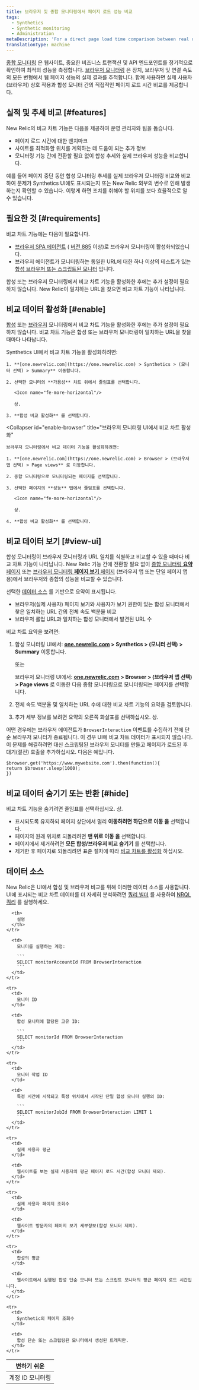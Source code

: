 ```yaml
---
title: 브라우저 및 종합 모니터링에서 페이지 로드 성능 비교
tags:
  - Synthetics
  - Synthetic monitoring
  - Administration
metaDescription: 'For a direct page load time comparison between real user (browser) interactions and synthetic monitors, use New Relic''s comparative charting feature.'
translationType: machine
---
```


[종합 모니터링](/docs/synthetics/new-relic-synthetics/getting-started/introduction-new-relic-synthetics) 은 웹사이트, 중요한 비즈니스 트랜잭션 및 API 엔드포인트를 정기적으로 확인하여 최적의 성능을 측정합니다. [브라우저 모니터링](/docs/browser/new-relic-browser/getting-started/introduction-new-relic-browser) 은 장치, 브라우저 및 연결 속도의 모든 변형에서 웹 페이지 성능의 실제 결과를 추적합니다. 함께 사용하면 실제 사용자(브라우저) 상호 작용과 합성 모니터 간의 직접적인 페이지 로드 시간 비교를 제공합니다.

## 실적 및 추세 비교 [#features]

New Relic의 비교 차트 기능은 다음을 제공하여 운영 관리자와 팀을 돕습니다.

* 페이지 로드 시간에 대한 벤치마크
* 사이트를 최적화할 위치를 계획하는 데 도움이 되는 추가 정보
* 모니터링 기능 간에 전환할 필요 없이 합성 추세와 실제 브라우저 성능을 비교합니다.

예를 들어 페이지 중단 동안 합성 모니터링 추세를 실제 브라우저 모니터링 비교와 비교하여 문제가 Synthetics UI에도 표시되는지 또는 New Relic 외부의 변수로 인해 발생하는지 확인할 수 있습니다. 이렇게 하면 조치를 취해야 할 위치를 보다 효율적으로 알 수 있습니다.

## 필요한 것 [#requirements]

비교 차트 기능에는 다음이 필요합니다.

* [브라우저 SPA 에이전트](/docs/browser/single-page-app-monitoring/get-started/spa-compatibility-requirements) ( [버전 885](/docs/release-notes/new-relic-browser-release-notes/browser-agent-release-notes) 이상)로 브라우저 모니터링이 활성화되었습니다.
* 브라우저 에이전트가 모니터링하는 동일한 URL에 대한 하나 이상의 테스트가 있는 [합성 브라우저 또는 스크립트된 모니터](/docs/synthetics/new-relic-synthetics/using-monitors/add-edit-monitors) 입니다.

합성 또는 브라우저 모니터링에서 비교 차트 기능을 활성화한 후에는 추가 설정이 필요하지 않습니다. New Relic이 일치하는 URL을 찾으면 비교 차트 기능이 나타납니다.

## 비교 데이터 활성화 [#enable]

[합성](#enable-synthetics) 또는 [브라우저](#enable-browser) 모니터링에서 비교 차트 기능을 활성화한 후에는 추가 설정이 필요하지 않습니다. 비교 차트 기능은 합성 또는 브라우저 모니터링이 일치하는 URL을 찾을 때마다 나타납니다.

<CollapserGroup>
  <Collapser
    id="enable-synthetics"
    title="Synthetics UI에서 비교 차트 활성화"
  >
    Synthetics UI에서 비교 차트 기능을 활성화하려면:

    1. **[one.newrelic.com](https://one.newrelic.com) > Synthetics > (모니터 선택) > Summary** 이동합니다.

    2. 선택한 모니터의 **가용성** 차트 위에서 줄임표를 선택합니다.

       <Icon name="fe-more-horizontal"/>

       상.

    3. **합성 비교 활성화** 를 선택합니다.
  </Collapser>

  <Collapser
    id="enable-browser"
    title="브라우저 모니터링 UI에서 비교 차트 활성화"
  >
    브라우저 모니터링에서 비교 데이터 기능을 활성화하려면:

    1. **[one.newrelic.com](https://one.newrelic.com) > Browser > (브라우저 앱 선택) > Page views** 로 이동합니다.

    2. 종합 모니터링으로 모니터링되는 페이지를 선택합니다.

    3. 선택한 페이지의 **성능** 탭에서 줄임표를 선택합니다.

       <Icon name="fe-more-horizontal"/>

       상.

    4. **합성 비교 활성화** 를 선택합니다.
  </Collapser>
</CollapserGroup>

## 비교 데이터 보기 [#view-ui]

합성 모니터링이 브라우저 모니터링과 URL 일치를 식별하고 비교할 수 있을 때마다 비교 차트 기능이 나타납니다. New Relic 기능 간에 전환할 필요 없이 [종합 모니터링 **요약** 페이지](/docs/synthetics/new-relic-synthetics/pages/synthetics-overview-page-view-monitors-performance) 또는 [브라우저 모니터링 **페이지 보기** 페이지](/docs/browser/new-relic-browser/additional-standard-features/page-views-understanding-your-sites-popularity) (브라우저 앱 또는 단일 페이지 앱용)에서 브라우저와 종합의 성능을 비교할 수 있습니다.

선택한 [데이터 소스](#data-sources) 를 기반으로 요약이 표시됩니다.

* 브라우저(실제 사용자) 페이지 보기와 사용자가 보기 권한이 있는 합성 모니터에서 찾은 일치하는 URL 간의 전체 속도 백분율 비교
* 브라우저 롤업 URL과 일치하는 합성 모니터에서 발견된 URL 수

비교 차트 요약을 보려면:

1. 합성 모니터링 UI에서: **[one.newrelic.com](https://one.newrelic.com) > Synthetics > (모니터 선택) > Summary** 이동합니다.

   또는

   브라우저 모니터링 UI에서: **[one.newrelic.com](https://one.newrelic.com) > Browser > (브라우저 앱 선택) > Page views** 로 이동한 다음 종합 모니터링으로 모니터링되는 페이지를 선택합니다.

2. 전체 속도 백분율 및 일치하는 URL 수에 대한 비교 차트 기능의 요약을 검토합니다.

3. 추가 세부 정보를 보려면 요약의 오른쪽 화살표를 선택하십시오. <Icon name="fe-chevron-right"/>상.

어떤 경우에는 브라우저 에이전트가 `BrowserInteraction` 이벤트를 수집하기 전에 단순 브라우저 모니터가 종료됩니다. 이 경우 UI에 비교 차트 데이터가 표시되지 않습니다. 이 문제를 해결하려면 대신 스크립팅된 브라우저 모니터를 만들고 페이지가 로드된 후 대기(절전) 호출을 추가하십시오. 다음은 예입니다.

```
$browser.get('https://www.mywebsite.com').then(function(){
return $browser.sleep(1000);
})
```

## 비교 데이터 숨기기 또는 반환 [#hide]

비교 차트 기능을 숨기려면 줄임표를 선택하십시오. <Icon name="fe-more-horizontal"/>상.

* 표시되도록 유지하되 페이지 상단에서 멀리 **이동하려면 하단으로 이동 을** 선택합니다.
* 페이지의 원래 위치로 되돌리려면 **맨 위로 이동 을** 선택합니다.
* 페이지에서 제거하려면 **모든 합성/브라우저 비교 숨기기** 를 선택합니다.
* 제거한 후 페이지로 되돌리려면 표준 절차에 따라 [비교 차트를 활성화](#enable) 하십시오.

## 데이터 소스

New Relic은 UI에서 합성 및 브라우저 비교를 위해 이러한 데이터 소스를 사용합니다. UI에 표시되는 비교 차트 데이터를 더 자세히 분석하려면 [쿼리 빌더](/docs/query-your-data/explore-query-data/query-builder/use-advanced-nrql-mode-specify-data) 를 사용하여 [NRQL 쿼리](/docs/insights/nrql-new-relic-query-language/using-nrql/introduction-nrql) 를 실행하세요.

<table>
  <thead>
    <tr>
      <th style={{ width: "200px" }}>
        변하기 쉬운
      </th>

      <th>
        설명
      </th>
    </tr>
  </thead>

  <tbody>
    <tr>
      <td>
        계정 ID 모니터링
      </td>

      <td>
        모니터를 실행하는 계정:

        ```
        SELECT monitorAccountId FROM BrowserInteraction
        ```
      </td>
    </tr>

    <tr>
      <td>
        모니터 ID
      </td>

      <td>
        합성 모니터에 할당된 고유 ID:

        ```
        SELECT monitorId FROM BrowserInteraction
        ```
      </td>
    </tr>

    <tr>
      <td>
        모니터 작업 ID
      </td>

      <td>
        특정 시간에 시작되고 특정 위치에서 시작된 단일 합성 모니터 실행의 ID:

        ```
        SELECT monitorJobId FROM BrowserInteraction LIMIT 1
        ```
      </td>
    </tr>

    <tr>
      <td>
        실제 사용자 평균
      </td>

      <td>
        웹사이트를 보는 실제 사용자의 평균 페이지 로드 시간(합성 모니터 제외).
      </td>
    </tr>

    <tr>
      <td>
        실제 사용자 페이지 조회수
      </td>

      <td>
        웹사이트 방문자의 페이지 보기 세부정보(합성 모니터 제외).
      </td>
    </tr>

    <tr>
      <td>
        합성의 평균
      </td>

      <td>
        웹사이트에서 실행된 합성 단순 모니터 또는 스크립트 모니터의 평균 페이지 로드 시간입니다.
      </td>
    </tr>

    <tr>
      <td>
        Synthetic의 페이지 조회수
      </td>

      <td>
        합성 단순 또는 스크립팅된 모니터에서 생성된 트래픽만.
      </td>
    </tr>
  </tbody>
</table>